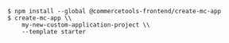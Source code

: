 ```
$ npm install --global @commercetools-frontend/create-mc-app
$ create-mc-app \\
    my-new-custom-application-project \\
    --template starter
```
